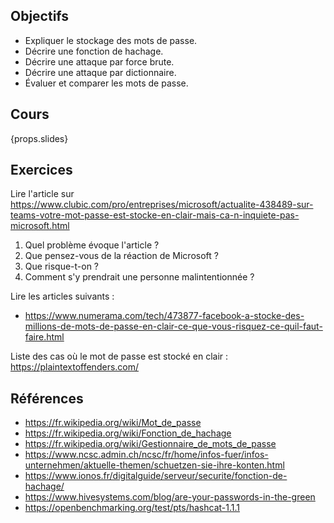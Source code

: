 ## Objectifs

- Expliquer le stockage des mots de passe.
- Décrire une fonction de hachage.
- Décrire une attaque par force brute.
- Décrire une attaque par dictionnaire.
- Évaluer et comparer les mots de passe.

## Cours

{props.slides}

## Exercices

Lire l'article sur https://www.clubic.com/pro/entreprises/microsoft/actualite-438489-sur-teams-votre-mot-passe-est-stocke-en-clair-mais-ca-n-inquiete-pas-microsoft.html

1. Quel problème évoque l'article ?
2. Que pensez-vous de la réaction de Microsoft ?
3. Que risque-t-on ?
4. Comment s'y prendrait une personne malintentionnée ?

Lire les articles suivants :

- https://www.numerama.com/tech/473877-facebook-a-stocke-des-millions-de-mots-de-passe-en-clair-ce-que-vous-risquez-ce-quil-faut-faire.html

Liste des cas où le mot de passe est stocké en clair : https://plaintextoffenders.com/

## Références

- https://fr.wikipedia.org/wiki/Mot_de_passe
- https://fr.wikipedia.org/wiki/Fonction_de_hachage
- https://fr.wikipedia.org/wiki/Gestionnaire_de_mots_de_passe
- https://www.ncsc.admin.ch/ncsc/fr/home/infos-fuer/infos-unternehmen/aktuelle-themen/schuetzen-sie-ihre-konten.html
- https://www.ionos.fr/digitalguide/serveur/securite/fonction-de-hachage/
- https://www.hivesystems.com/blog/are-your-passwords-in-the-green
- https://openbenchmarking.org/test/pts/hashcat-1.1.1
